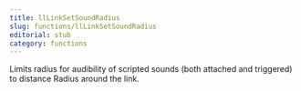 ```yaml
---
title: llLinkSetSoundRadius
slug: functions/llLinkSetSoundRadius
editorial: stub
category: functions
---
```


<LSLFunction name="llLinkSetSoundRadius"/>

Limits radius for audibility of scripted sounds (both attached and triggered) to distance Radius around the link.
